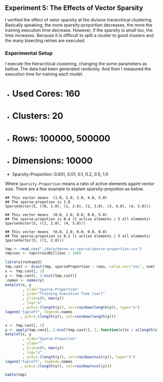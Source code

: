 ## Experiment 5: The Effects of Vector Sparsity

I verified the effect of vetor sparsity at the divisive hierarchical clustering.
Basically speaking, the more sparsity-proportion decreases, the more the training execution time decrease. However, if the sparsity is small too, the time increases. Because it is difficult to split a cluster to good clusters and the many bisecting retries are executed.

### Experimental Setup

I execute the hierarchical clustering, changing the some parameters as bellow. 
The data had been generated randomly. 
And then I measured the execution time for training each model.

- # Used Cores: 160
- # Clusters: 20
- # Rows: 100000, 500000
- # Dimensions: 10000
- Sparsity-Proportion: 0.001, 0.01, 0.1, 0.2, 0.5, 1.0

Where `Sparsity-Proportion` means a ratio of active elements againt vector size.
There are a few example to explain sparsity-propotion as below.

```
## This vector means  (1.0, 2.0, 3.0, 4.0, 5.0)
## The sparse-propotion is 1.0
SparseVector(5, ((0, 1.0), (1, 2.0), (2, 3.0), (3, 4.0), (4, 5.0)))

## This vector means  (0.0, 2.0, 0.0, 0.0, 5.0)
## The sparse-propotion is 0.4 (2 active elements / 5 all elements)
SparseVector(5, ((1, 2.0), (4, 5.0)))

## This vector means  (0.0, 2.0, 0.0, 0.0, 0.0)
## The sparse-propotion is 0.2 (1 active elements / 5 all elements)
SparseVector(5, ((1, 2.0)))
```


```r
tmp <- read.csv("./data/dense-vs-sparse/sparse-proportion.csv")
tmp$sec <- tmp$trainMilliSec / 1000
```

```r
library(reshape2)
tmp.cast <- dcast(tmp, sparseProportion ~ rows, value.var="sec", sum)
x <- tmp.cast[, 1]
y <- tmp.cast[, 2:ncol(tmp.cast)]
.names <- names(y)
matplot(x, y
        , xlab="Sparse-Proportion"
        , ylab="Training Execution Time [sec]"
        , ylim=c(0, max(y))
        , log="x"
        , pch=1:(length(y)), col=rainbow(length(y)), type="o")
legend("topleft", legend=.names
       , pch=1:(length(y)), col=rainbow(length(y)))

x <- tmp.cast[, 1]
y <- apply(tmp.cast[, 2:ncol(tmp.cast)], 2, function(x){x / x[length(x)]})
matplot(x, y
        , xlab="Sparse-Propotion"
        , ylab=""
        , ylim=c(0, max(y))
        , log="x"
        , pch=1:(length(y)), col=rainbow(ncol(y)), type="o")
legend("topleft", legend=.names
       , pch=1:(length(y)), col=rainbow(ncol(y)))
```

```r
kable(tmp)
```
